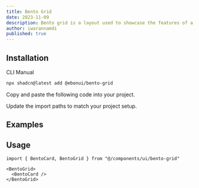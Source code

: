 ```yaml
---
title: Bento Grid
date: 2023-11-09
description: Bento grid is a layout used to showcase the features of a product in a simple and elegant way.
author: iwarannamdi
published: true
---
```


<ComponentPreview name="bento-demo" />

## Installation

<Tabs defaultValue="cli">

<TabsList>
  <TabsTrigger value="cli">CLI</TabsTrigger>
  <TabsTrigger value="manual">Manual</TabsTrigger>
</TabsList>
<TabsContent value="cli">

```bash
npx shadcn@latest add @ebonui/bento-grid
```

</TabsContent>

<TabsContent value="manual">

<Steps>

<Step>Copy and paste the following code into your project.</Step>

<ComponentSource name="bento-grid" />

<Step>Update the import paths to match your project setup.</Step>

</Steps>

</TabsContent>

</Tabs>

## Examples

<ComponentPreview name="bento-demo-vertical" />

## Usage

```tsx showLineNumbers
import { BentoCard, BentoGrid } from "@/components/ui/bento-grid"
```

```tsx showLineNumbers
<BentoGrid>
  <BentoCard />
</BentoGrid>
```
